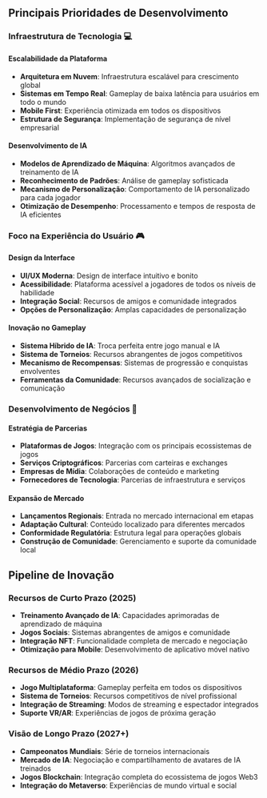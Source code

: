 ## Principais Prioridades de Desenvolvimento

### Infraestrutura de Tecnologia 💻

#### Escalabilidade da Plataforma
- **Arquitetura em Nuvem**: Infraestrutura escalável para crescimento global
- **Sistemas em Tempo Real**: Gameplay de baixa latência para usuários em todo o mundo
- **Mobile First**: Experiência otimizada em todos os dispositivos
- **Estrutura de Segurança**: Implementação de segurança de nível empresarial

#### Desenvolvimento de IA
- **Modelos de Aprendizado de Máquina**: Algoritmos avançados de treinamento de IA
- **Reconhecimento de Padrões**: Análise de gameplay sofisticada
- **Mecanismo de Personalização**: Comportamento de IA personalizado para cada jogador
- **Otimização de Desempenho**: Processamento e tempos de resposta de IA eficientes

### Foco na Experiência do Usuário 🎮

#### Design da Interface
- **UI/UX Moderna**: Design de interface intuitivo e bonito
- **Acessibilidade**: Plataforma acessível a jogadores de todos os níveis de habilidade
- **Integração Social**: Recursos de amigos e comunidade integrados
- **Opções de Personalização**: Amplas capacidades de personalização

#### Inovação no Gameplay
- **Sistema Híbrido de IA**: Troca perfeita entre jogo manual e IA
- **Sistema de Torneios**: Recursos abrangentes de jogos competitivos
- **Mecanismo de Recompensas**: Sistemas de progressão e conquistas envolventes
- **Ferramentas da Comunidade**: Recursos avançados de socialização e comunicação

### Desenvolvimento de Negócios 🤝

#### Estratégia de Parcerias
- **Plataformas de Jogos**: Integração com os principais ecossistemas de jogos
- **Serviços Criptográficos**: Parcerias com carteiras e exchanges
- **Empresas de Mídia**: Colaborações de conteúdo e marketing
- **Fornecedores de Tecnologia**: Parcerias de infraestrutura e serviços

#### Expansão de Mercado
- **Lançamentos Regionais**: Entrada no mercado internacional em etapas
- **Adaptação Cultural**: Conteúdo localizado para diferentes mercados
- **Conformidade Regulatória**: Estrutura legal para operações globais
- **Construção de Comunidade**: Gerenciamento e suporte da comunidade local

## Pipeline de Inovação

### Recursos de Curto Prazo (2025)
- **Treinamento Avançado de IA**: Capacidades aprimoradas de aprendizado de máquina
- **Jogos Sociais**: Sistemas abrangentes de amigos e comunidade
- **Integração NFT**: Funcionalidade completa de mercado e negociação
- **Otimização para Mobile**: Desenvolvimento de aplicativo móvel nativo

### Recursos de Médio Prazo (2026)
- **Jogo Multiplataforma**: Gameplay perfeita em todos os dispositivos
- **Sistema de Torneios**: Recursos competitivos de nível profissional
- **Integração de Streaming**: Modos de streaming e espectador integrados
- **Suporte VR/AR**: Experiências de jogos de próxima geração

### Visão de Longo Prazo (2027+)
- **Campeonatos Mundiais**: Série de torneios internacionais
- **Mercado de IA**: Negociação e compartilhamento de avatares de IA treinados
- **Jogos Blockchain**: Integração completa do ecossistema de jogos Web3
- **Integração do Metaverso**: Experiências de mundo virtual e social